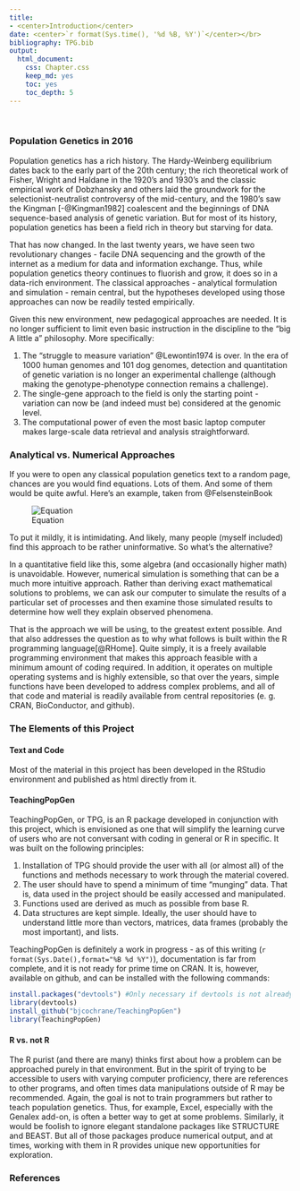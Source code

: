 ```yaml
---
title: 
- <center>Introduction</center>
date: <center>`r format(Sys.time(), '%d %B, %Y')`</center></br>
bibliography: TPG.bib
output:
  html_document:
    css: Chapter.css
    keep_md: yes
    toc: yes
    toc_depth: 5
---
```

</br>

### Population Genetics in 2016

Population genetics has a rich history.  The Hardy-Weinberg equilibrium dates back to the early part of the 20th century; the rich theoretical work of Fisher, Wright and Haldane in the 1920's and 1930's and the classic empirical work of Dobzhansky and others laid the groundwork for the selectionist-neutralist controversy of the mid-century, and the 1980's saw the Kingman [-@Kingman1982] coalescent and the beginnings of DNA sequence-based analysis of genetic variation.  But for most of its history, population genetics has been a field rich in theory but starving for data.

That has now changed.  In the last twenty years, we have seen two revolutionary changes - facile DNA sequencing and the growth of the internet as a medium for data and information exchange.  Thus, while population genetics theory continues to fluorish and grow, it does so in a data-rich environment. The classical approaches - analytical formulation and simulation - remain central, but the hypotheses developed using those approaches can now be readily tested empirically.

Given this new environment, new pedagogical approaches are needed.  It is no longer sufficient to limit even basic instruction in the discipline to the "big A little a" philosophy.  More specifically:

1.  The "struggle to measure variation" @Lewontin1974 is over.  In the era of 1000 human genomes and 101 dog genomes, detection and quantitation of genetic variation is no longer an experimental challenge (although making the genotype-phenotype connection remains a challenge).
2.  The single-gene approach to the field is only the starting point - variation can now be (and indeed must be) considered at the genomic level.  
3.  The computational power of even the most basic laptop computer makes large-scale data retrieval and analysis straightforward.

### Analytical vs. Numerical Approaches

If you were to open any classical population genetics text to a random page, chances are you would find equations.  Lots of them.  And some of them would be quite awful.  Here's an example, taken from @FelsensteinBook

![Equation](https://dl.dropboxusercontent.com/u/9752688/QPopgen/TutorialFigs/Equation.jpg)

To put it mildly, it is intimidating.  And likely, many people (myself included) find this approach to be rather uninformative.  So what's the alternative?

In a quantitative field like this, some algebra (and occasionally higher math) is unavoidable.  However, numerical simulation is something that can be a much more intuitive approach.  Rather than deriving exact mathematical solutions to problems, we can ask our computer to simulate the results of a particular set of processes and then examine those simulated results to determine how well they explain observed phenomena.  

That is the approach we will be using, to the greatest extent possible.  And that also addresses the question as to why what follows is built within the R programming language[@RHome].  Quite simply, it is a freely available programming environment that makes this approach feasible with a minimum amount of coding required.  In addition, it operates on multiple operating systems and is highly extensible, so that over the years, simple functions have been developed to address complex problems, and all of that code and material is readily available from central repositories (e. g. CRAN, BioConductor, and github).


### The Elements of this Project

####  Text and Code

Most of the material in this project has been developed in the RStudio environment and published as html directly from it.

#### TeachingPopGen

TeachingPopGen, or TPG, is an R package developed in conjunction with this project, which is envisioned as one that will simplify the learning curve of users who are not conversant with coding in general or R in specific.  It was built on the following principles:

1.  Installation of TPG should provide the user with all (or almost all) of the functions and methods necessary to work through the material covered.
2.  The user should have to spend a minimum of time "munging" data.  That is, data used in the project should be easily accessed and manipulated.  
3.  Functions used are derived as much as possible from base R.  
3.  Data structures are kept simple.  Ideally, the user should have to understand little more than vectors, matrices, data frames (probably the most important), and lists.

TeachingPopGen is definitely a work in progress - as of this writing (`r format(Sys.Date(),format="%B %d %Y")`), documentation is far from complete, and it is not ready for prime time on CRAN.  It is, however, available on github, and can be installed with the following commands:

```r
install.packages("devtools") #Only necessary if devtools is not already installed.
library(devtools)
install_github("bjcochrane/TeachingPopGen")
library(TeachingPopGen)
```

#### R vs. not R

The R purist (and there are many) thinks first about how a problem can be approached purely in that environment.  But in the spirit of trying to be accessible to users with varying computer proficiency, there are references to other programs, and often times data manipulations outside of R may be recommended.  Again, the goal is not to train programmers but rather to teach population genetics.  Thus, for example, Excel, especially with the Genalex add-on, is often a better way to get at some problems.  Similarly, it would be foolish to ignore elegant standalone packages like STRUCTURE and BEAST.  But all of those packages produce numerical output, and at times, working with them in R provides unique new opportunities for exploration.

### References
